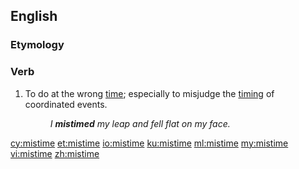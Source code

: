==English==

===Etymology===
{{prefix|mis|time|lang=en}}

===Verb===
{{en-verb|mistimes|mistiming|mistimed}}

#To do at the wrong [[time]]; especially to misjudge the [[timing]] of coordinated events.
#:''I '''mistimed''' my leap and fell flat on my face.''

[[cy:mistime]]
[[et:mistime]]
[[io:mistime]]
[[ku:mistime]]
[[ml:mistime]]
[[my:mistime]]
[[vi:mistime]]
[[zh:mistime]]